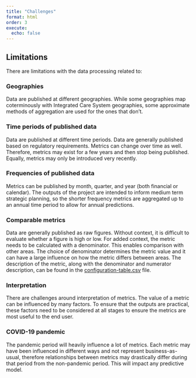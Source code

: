 ```yaml
---
title: "Challenges"
format: html
order: 3
execute: 
  echo: false
---
```


## Limitations

There are limitations with the data processing related to:

### Geographies

Data are published at different geographies. While some geographies map coterminously with Integrated Care System geographies, some approximate methods of aggregation are used for the ones that don't.

### Time periods of published data

Data are published at different time periods. Data are generally published based on regulatory requirements. Metrics can change over time as well. Therefore, metrics may exist for a few years and then stop being published. Equally, metrics may only be introduced very recently.

### Frequencies of published data

Metrics can be published by month, quarter, and year (both financial or calendar). The outputs of the project are intended to inform medium term strategic planning, so the shorter frequency metrics are aggregated up to an annual time period to allow for annual predictions.

### Comparable metrics

Data are generally published as raw figures. Without context, it is difficult to evaluate whether a figure is high or low. For added context, the metric needs to be calculated with a denominator. This enables comparison with other areas. The choice of denominator determines the metric value and it can have a large influence on how the metric differs between areas. The description of the metric, along with the denominator and numerator description, can be found in the [configuration-table.csv](https://github.com/nhs-bnssg-analytics/fpt_analysis/blob/master/data/configuration-table.csv) file.

### Interpretation

There are challenges around interpretation of metrics. The value of a metric can be influenced by many factors. To ensure that the outputs are practical, these factors need to be considered at all stages to ensure the metrics are most useful to the end user.

### COVID-19 pandemic

The pandemic period will heavily influence a lot of metrics. Each metric may have been influenced in different ways and not represent business-as-usual, therefore relationships between metrics may drastically differ during that period from the non-pandemic period. This will impact any predictive model.